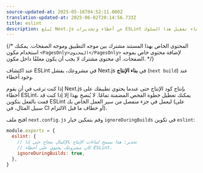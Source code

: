 ```yaml
---
source-updated-at: 2025-05-16T04:52:11.000Z
translation-updated-at: 2025-06-02T20:14:56.733Z
title: eslint
description: يُبلغ Next.js عن أخطاء وتحذيرات ESLint أثناء عمليات البناء بشكل افتراضي. تعلم هنا كيفية إلغاء تفعيل هذا السلوك.
---
```


{/* المحتوى الخاص بهذا المستند مشترك بين موجه التطبيق وموجه الصفحات. يمكنك استخدام مكون `<PagesOnly>المحتوى</PagesOnly>` لإضافة محتوى خاص بموجه الصفحات. أي محتوى مشترك لا يجب أن يكون مغلفًا داخل مكون. */}

عند اكتشاف ESLint في مشروعك، يفشل Next.js في **بناء الإنتاج** (`next build`) عند وجود أخطاء.

إذا كنت ترغب في أن يقوم Next.js بإنتاج كود الإنتاج حتى عندما يحتوي تطبيقك على أخطاء ESLint، يمكنك تعطيل خطوة الفحص المضمنة تمامًا. لا يُنصح بهذا إلا إذا كنت قد قمت بالفعل بتكوين ESLint ليعمل في جزء منفصل من سير العمل الخاص بك (على سبيل المثال، في CI أو خطاف ما قبل الالتزام).

افتح ملف `next.config.js` وقم بتمكين خيار `ignoreDuringBuilds` في تكوين `eslint`:

```js filename="next.config.js"
module.exports = {
  eslint: {
    // تحذير: هذا يسمح لبناءات الإنتاج بالإكمال بنجاح حتى إذا
    // كان مشروعك يحتوي على أخطاء ESLint.
    ignoreDuringBuilds: true,
  },
}
```